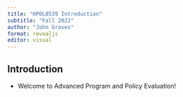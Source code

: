 ```yaml
---
title: "HPOL8539 Introduction"
subtitle: "Fall 2022"
author: "John Graves"
format: revealjs
editor: visual
---
```


## Introduction

-   Welcome to Advanced Program and Policy Evaluation!
